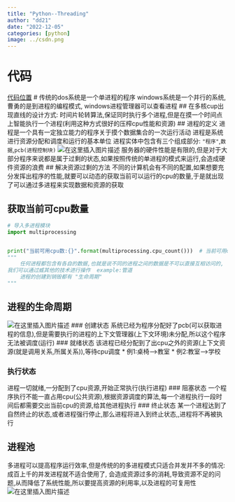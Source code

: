 ```yaml
---
title: "Python--Threading"
author: "dd21"
date: "2022-12-05" 
categories: [python]
image: ../csdn.png
---
```



# 代码
[代码位置](https://gitee.com/itengfei/python-multithreading)
# 传统的dos系统是一个单进程的程序
windows系统是一个并行的系统,曹勇的是到进程的编程模式,
windows进程管理器可以查看进程
## 在多核cup出现直线的设计方式:
时间片轮转算法,保证同时执行多个进程,但是在摸一个时间点上智能执行一个进程(利用这种方式很好的压榨cpu性能和资源)
## 进程的定义
进程是一个具有一定独立能力的程序关于摸个数据集合的一次运行活动
进程是系统进行资源分配和调度和运行的基本单位
进程实体中包含有三个组成部分: `"程序"`,`数据`,`pcb(进程控制块)`
 ![在这里插入图片描述](https://img-blog.csdnimg.cn/acd334a9443545688b97c2d345509dbe.png?x-oss-process=image/watermark,type_d3F5LXplbmhlaQ,shadow_50,text_Q1NETiBA5aSn5q-beg==,size_20,color_FFFFFF,t_70,g_se,x_16)
服务器的硬件性能是有限的,但是对于大部分程序来说都是属于过剩的状态,如果按照传统的单进程的模式来运行,会造成硬件资源的浪费
## 解决资源过剩的方法
不同的计算机会有不同的配置,如果想要充分发挥出程序的性能,就要可以动态的获取当前可以运行的cpu的数量,于是就出现了可以通过多进程来实现数据和资源的获取

## 获取当前可cpu数量

```python
# 导入多进程模块
import multiprocessing


print("当前可用cpu数:{}".format(multiprocessing.cpu_count()))  # 当前可用cpu数:8
"""
    任何进程都包含有各自的数据,也就是说不同的进程之间的数据是不可以直接互相访问的,
我们可以通过威其他的技术进行操作  example:管道
    进程的创建到销毁都有 "生命周期" 
"""
```

## 进程的生命周期
![在这里插入图片描述](https://img-blog.csdnimg.cn/04674e2d0b334cba869dd1253aa079ab.png?x-oss-process=image/watermark,type_d3F5LXplbmhlaQ,shadow_50,text_Q1NETiBA5aSn5q-beg==,size_20,color_FFFFFF,t_70,g_se,x_16)
### 创建状态
系统已经为程序分配好了pcb(可以获取进程的信息),但是需要执行的进程的上下文管理器(上下文环境)未分配,所以这个程序无法被调度(运行)
### 就绪状态
该进程已经分配到了出cpu之外的资源(上下文资源(就是调用关系,所属关系)),等待cpu调度
* 例1:桌椅-->教室 
* 例2:教室-->学校
 
### 执行状态
 进程一切就绪,一分配到了cpu资源,开始正常执行(执行进程)
### 阻塞状态
一个程序执行不能一直占用cpu(公共资源),根据资源调度的算法,每一个进程执行一段时间后都需要交出当前cpu的资源,给其他进程执行
### 终止状态
某一个进程达到了自然终止的状态,或者进程强行停止,那么进程将进入到终止状态,,进程将不再被执行

## 进程池
   多进程可以提高程序运行效率,但是传统的的多进程模式只适合并发并不多的情况:成百上千的并发进程就不适合使用了,
    会造成资源过多的消耗,导致资源不足的问题,从而降低了系统性能,所以要提高资源的利用率,以及进程的可复用性
![在这里插入图片描述](https://img-blog.csdnimg.cn/5d3b2aac4e634e72955c517a9ed54f54.png?x-oss-process=image/watermark,type_d3F5LXplbmhlaQ,shadow_50,text_Q1NETiBA5aSn5q-beg==,size_20,color_FFFFFF,t_70,g_se,x_16)

